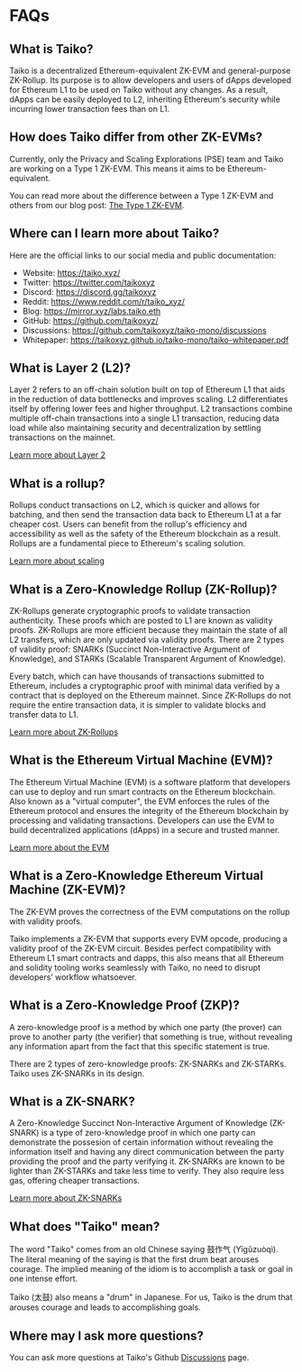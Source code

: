 # FAQs

## What is Taiko?

Taiko is a decentralized Ethereum-equivalent ZK-EVM and general-purpose ZK-Rollup. Its purpose is to allow developers and users of dApps developed for Ethereum L1 to be used on Taiko without any changes. As a result, dApps can be easily deployed to L2, inheriting Ethereum's security while incurring lower transaction fees than on L1.

## How does Taiko differ from other ZK-EVMs?

Currently, only the Privacy and Scaling Explorations (PSE) team and Taiko are working on a Type 1 ZK-EVM. This means it aims to be Ethereum-equivalent.

You can read more about the difference between a Type 1 ZK-EVM and others from our blog post: [The Type 1 ZK-EVM](https://mirror.xyz/labs.taiko.eth/w7NSKDeKfJoEy0p89I9feixKfdK-20JgWF9HZzxfeBo).

## Where can I learn more about Taiko?

Here are the official links to our social media and public documentation:

- Website: https://taiko.xyz/
- Twitter: https://twitter.com/taikoxyz
- Discord: https://discord.gg/taikoxyz
- Reddit: https://www.reddit.com/r/taiko_xyz/
- Blog: https://mirror.xyz/labs.taiko.eth
- GitHub: https://github.com/taikoxyz/
- Discussions: https://github.com/taikoxyz/taiko-mono/discussions
- Whitepaper: https://taikoxyz.github.io/taiko-mono/taiko-whitepaper.pdf

## What is Layer 2 (L2)?

Layer 2 refers to an off-chain solution built on top of Ethereum L1 that aids in the reduction of data bottlenecks and improves scaling. L2 differentiates itself by offering lower fees and higher throughput. L2 transactions combine multiple off-chain transactions into a single L1 transaction, reducing data load while also maintaining security and decentralization by settling transactions on the mainnet.

[Learn more about Layer 2](https://ethereum.org/en/layer-2/)

## What is a rollup?

Rollups conduct transactions on L2, which is quicker and allows for batching, and then send the transaction data back to Ethereum L1 at a far cheaper cost. Users can benefit from the rollup's efficiency and accessibility as well as the safety of the Ethereum blockchain as a result. Rollups are a fundamental piece to Ethereum's scaling solution.

[Learn more about scaling](https://ethereum.org/en/developers/docs/scaling/)

## What is a Zero-Knowledge Rollup (ZK-Rollup)?

ZK-Rollups generate cryptographic proofs to validate transaction authenticity. These proofs which are posted to L1 are known as validity proofs. ZK-Rollups are more efficient because they maintain the state of all L2 transfers, which are only updated via validity proofs. There are 2 types of validity proof: SNARKs (Succinct Non-Interactive Argument of Knowledge), and STARKs (Scalable Transparent Argument of Knowledge).

Every batch, which can have thousands of transactions submitted to Ethereum, includes a cryptographic proof with minimal data verified by a contract that is deployed on the Ethereum mainnet. Since ZK-Rollups do not require the entire transaction data, it is simpler to validate blocks and transfer data to L1.

[Learn more about ZK-Rollups](https://ethereum.org/en/developers/docs/scaling/zk-rollups/)

## What is the Ethereum Virtual Machine (EVM)?

The Ethereum Virtual Machine (EVM) is a software platform that developers can use to deploy and run smart contracts on the Ethereum blockchain. Also known as a "virtual computer", the EVM enforces the rules of the Ethereum protocol and ensures the integrity of the Ethereum blockchain by processing and validating transactions. Developers can use the EVM to build decentralized applications (dApps) in a secure and trusted manner.

[Learn more about the EVM](https://ethereum.org/en/developers/docs/evm/)

## What is a Zero-Knowledge Ethereum Virtual Machine (ZK-EVM)?

The ZK-EVM proves the correctness of the EVM computations on the rollup with validity proofs.

Taiko implements a ZK-EVM that supports every EVM opcode, producing a validity proof of the ZK-EVM circuit. Besides perfect compatibility with Ethereum L1 smart contracts and dapps, this also means that all Ethereum and solidity tooling works seamlessly with Taiko, no need to disrupt developers’ workflow whatsoever.

## What is a Zero-Knowledge Proof (ZKP)?

A zero-knowledge proof is a method by which one party (the prover) can prove to another party (the verifier) that something is true, without revealing any information apart from the fact that this specific statement is true.

There are 2 types of zero-knowledge proofs: ZK-SNARKs and ZK-STARKs. Taiko uses ZK-SNARKs in its design.

## What is a ZK-SNARK?

A Zero-Knowledge Succinct Non-Interactive Argument of Knowledge (ZK-SNARK) is a type of zero-knowledge proof in which one party can demonstrate the possesion of certain information without revealing the information itself and having any direct communication between the party providing the proof and the party verifying it. ZK-SNARKs are known to be lighter than ZK-STARKs and take less time to verify. They also require less gas, offering cheaper transactions.

[Learn more about ZK-SNARKs]( https://ethereum.org/en/zero-knowledge-proofs/#zk-snarks)

## What does "Taiko" mean?

The word "Taiko" comes from an old Chinese saying 鼓作气 (Yīgǔzuòqì). The literal meaning of the saying is that the first drum beat arouses courage. The implied meaning of the idiom is to accomplish a task or goal in one intense effort.

Taiko (太鼓) also means a "drum" in Japanese. For us, Taiko is the drum that arouses courage and leads to accomplishing goals.

## Where may I ask more questions?

You can ask more questions at Taiko's Github [Discussions](https://github.com/taikoxyz/taiko-mono/discussions) page.
